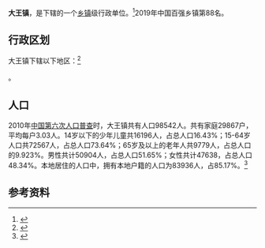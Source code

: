 {{中国乡级行政区|37/05/23/101/000}}

'''大王镇'''，是{{PRC admin/fullname|37/05/23/101/000|3}}下辖的一个[[乡镇|乡镇]]级行政单位。<ref>{{PRC admin/ref sgc|{{PRC admin/parent|37/05/23/101/000}}}}</ref>2019年中国百强乡镇第88名。

== 行政区划 ==

大王镇下辖以下地区：<ref>{{PRC admin/ref sgc|37/05/23/101/000}}</ref>

{{PRC admin/children|37/05/23/101/000}}。
== 人口 ==

2010年[[中国第六次人口普查|中国第六次人口普查]]时，大王镇共有人口98542人。共有家庭29867户，平均每户3.03人。14岁以下的少年儿童共16196人，占总人口16.43%；15-64岁人口共72567人，占总人口73.64%；65岁及以上的老年人共9779人，占总人口的9.923%。男性共计50904人，占总人口51.65%；女性共计47638，占总人口48.34%。本地居住的人口中，拥有本地户籍的人口为83936人，占85.17%。<ref name="人口普查2010">{{cite web| url =http://www.yearbookchina.com/navipage-n2013030152000017.html| title =《中国2010年人口普查分乡、镇、街道资料》| author =中国国务院人口普查办公室、中国国家统计局人口就业统计司等| year =2010| website =统计年鉴分享平台| page =表15 山东省乡、镇、街道人口| format =收费| access-date =2018-07-19| archive-url =https://web.archive.org/web/20180719084356/http://www.yearbookchina.com/navipage-n2013030152000017.html| archive-date =2018-07-19| dead-url =yes}}</ref>

== 参考资料 ==
{{reflist}}

{{PRC admin/navcat|37/05/23/101/000}}